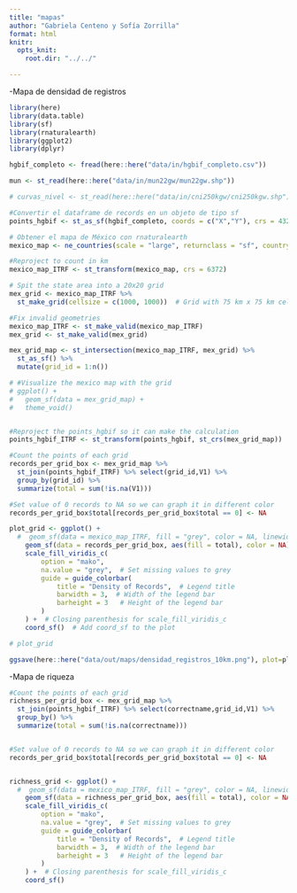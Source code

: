 ```yaml
---
title: "mapas"
author: "Gabriela Centeno y Sofía Zorrilla"
format: html
knitr:
  opts_knit:
    root.dir: "../../"

---
```


-Mapa de densidad de registros

```r
library(here)
library(data.table)
library(sf)
library(rnaturalearth)
library(ggplot2)
library(dplyr)

hgbif_completo <- fread(here::here("data/in/hgbif_completo.csv"))

mun <- st_read(here::here("data/in/mun22gw/mun22gw.shp"))

# curvas_nivel <- st_read(here::here("data/in/cni250kgw/cni250kgw.shp"))

#Convertir el dataframe de records en un objeto de tipo sf
points_hgbif <- st_as_sf(hgbif_completo, coords = c("X","Y"), crs = 4326) 

# Obtener el mapa de México con rnaturalearth
mexico_map <- ne_countries(scale = "large", returnclass = "sf", country = "Mexico")


```


```r
#Reproject to count in km 
mexico_map_ITRF <- st_transform(mexico_map, crs = 6372)

# Spit the state area into a 20x20 grid
mex_grid <- mexico_map_ITRF %>%
  st_make_grid(cellsize = c(1000, 1000))  # Grid with 75 km x 75 km cells

#Fix invalid geometries
mexico_map_ITRF <- st_make_valid(mexico_map_ITRF)
mex_grid <- st_make_valid(mex_grid)

mex_grid_map <- st_intersection(mexico_map_ITRF, mex_grid) %>% 
  st_as_sf() %>% 
  mutate(grid_id = 1:n())

# #Visualize the mexico map with the grid  
# ggplot() +
#   geom_sf(data = mex_grid_map) +
#   theme_void()


#Reproject the points_hgbif so it can make the calculation 
points_hgbif_ITRF <- st_transform(points_hgbif, st_crs(mex_grid_map))

#Count the points of each grid 
records_per_grid_box <- mex_grid_map %>%
  st_join(points_hgbif_ITRF) %>% select(grid_id,V1) %>%
  group_by(grid_id) %>%
  summarize(total = sum(!is.na(V1))) 

#Set value of 0 records to NA so we can graph it in different color 
records_per_grid_box$total[records_per_grid_box$total == 0] <- NA

plot_grid <- ggplot() +
  #  geom_sf(data = mexico_map_ITRF, fill = "grey", color = NA, linewidth = 0.25) +
    geom_sf(data = records_per_grid_box, aes(fill = total), color = NA) +
    scale_fill_viridis_c(
        option = "mako", 
        na.value = "grey",  # Set missing values to grey
        guide = guide_colorbar(
            title = "Density of Records",  # Legend title
            barwidth = 3,  # Width of the legend bar
            barheight = 3   # Height of the legend bar
        )
    ) +  # Closing parenthesis for scale_fill_viridis_c
    coord_sf()  # Add coord_sf to the plot

# plot_grid

ggsave(here::here("data/out/maps/densidad_registros_10km.png"), plot=plot_grid)
```
-Mapa de riqueza 
```r
#Count the points of each grid 
richness_per_grid_box <- mex_grid_map %>%
  st_join(points_hgbif_ITRF) %>% select(correctname,grid_id,V1) %>%
  group_by() %>%
  summarize(total = sum(!is.na(correctname)))


#Set value of 0 records to NA so we can graph it in different color 
records_per_grid_box$total[records_per_grid_box$total == 0] <- NA


richness_grid <- ggplot() +
  #  geom_sf(data = mexico_map_ITRF, fill = "grey", color = NA, linewidth = 0.25) +
    geom_sf(data = richness_per_grid_box, aes(fill = total), color = NA) +
    scale_fill_viridis_c(
        option = "mako", 
        na.value = "grey",  # Set missing values to grey
        guide = guide_colorbar(
            title = "Density of Records",  # Legend title
            barwidth = 3,  # Width of the legend bar
            barheight = 3   # Height of the legend bar
        )
    ) +  # Closing parenthesis for scale_fill_viridis_c
    coord_sf()


```



